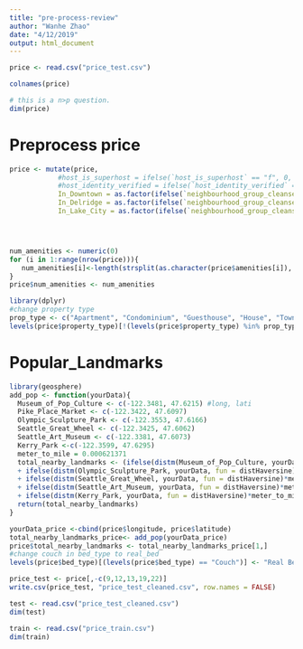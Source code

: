 ```yaml
---
title: "pre-process-review"
author: "Wanhe Zhao"
date: "4/12/2019"
output: html_document
---
```


```r
price <- read.csv("price_test.csv")
```

```r
colnames(price)
```



```r
# this is a n>p question.
dim(price)
```












# Preprocess price
```r


price <- mutate(price, 
            #host_is_superhost = ifelse(`host_is_superhost` == "f", 0, 1),
            #host_identity_verified = ifelse(`host_identity_verified` == "f",0, 1),
            In_Downtown = as.factor(ifelse(`neighbourhood_group_cleansed` =="Downtown", "t", "f")),
            In_Delridge = as.factor(ifelse(`neighbourhood_group_cleansed`=="Delridge", "t", "f")),
            In_Lake_City = as.factor(ifelse(`neighbourhood_group_cleansed`=="Lake City", "t","f")))




num_amenities <- numeric(0)
for (i in 1:range(nrow(price))){
   num_amenities[i]<-length(strsplit(as.character(price$amenities[i]), ",")[[1]])
}
price$num_amenities <- num_amenities


```

```r
library(dplyr)
#change property type
prop_type <- c("Apartment", "Condominium", "Guesthouse", "House", "Townhouse", "Serviced apartment", "Guest suite")
levels(price$property_type)[!(levels(price$property_type) %in% prop_type)] <- rep("Other", times=15)

```


# Popular_Landmarks

```r
library(geosphere)
add_pop <- function(yourData){
  Museum_of_Pop_Culture <- c(-122.3481, 47.6215) #long, lati
  Pike_Place_Market <- c(-122.3422, 47.6097)
  Olympic_Sculpture_Park <- c(-122.3553, 47.6166)
  Seattle_Great_Wheel <- c(-122.3425, 47.6062)
  Seattle_Art_Museum <- c(-122.3381, 47.6073)
  Kerry_Park <-c(-122.3599, 47.6295)
  meter_to_mile = 0.000621371
  total_nearby_landmarks <- (ifelse(distm(Museum_of_Pop_Culture, yourData, fun = distHaversine)*meter_to_mile <1, 1, 0) + ifelse(distm(Pike_Place_Market, yourData, fun = distHaversine)*meter_to_mile <1, 1, 0)
  + ifelse(distm(Olympic_Sculpture_Park, yourData, fun = distHaversine)*meter_to_mile <1, 1, 0)
  + ifelse(distm(Seattle_Great_Wheel, yourData, fun = distHaversine)*meter_to_mile <1, 1, 0)
  + ifelse(distm(Seattle_Art_Museum, yourData, fun = distHaversine)*meter_to_mile <1, 1, 0)
  + ifelse(distm(Kerry_Park, yourData, fun = distHaversine)*meter_to_mile <1, 1, 0))
  return(total_nearby_landmarks)
}

yourData_price <-cbind(price$longitude, price$latitude)
total_nearby_landmarks_price<- add_pop(yourData_price)
price$total_nearby_landmarks <- total_nearby_landmarks_price[1,]
#change couch in bed_type to real_bed
levels(price$bed_type)[(levels(price$bed_type) == "Couch")] <- "Real Bed"
```






```r

price_test <- price[,-c(9,12,13,19,22)]
write.csv(price_test, "price_test_cleaned.csv", row.names = FALSE)

```


```r
test <- read.csv("price_test_cleaned.csv")
dim(test)
```
```r
train <- read.csv("price_train.csv")
dim(train)
```















